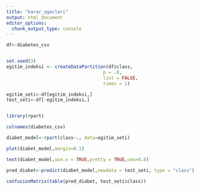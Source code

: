 ```yaml
---
title: "karar_agaclari"
output: html_document
editor_options: 
  chunk_output_type: console
---
```

```r
df<-diabetes_csv


set.seed(3)
egitim_indeksi <- createDataPartition(df$class,
                                    p = .8, 
                                    list = FALSE, 
                                    times = 1)

egitim_seti<-df[egitim_indeksi,]
test_seti<-df[-egitim_indeksi,]



```

```r
library(rpart)

colnames(diabetes_csv)

diabet_model<-rpart(class~., data=egitim_seti)

plot(diabet_model,margin=0.1)

text(diabet_model,use.n = TRUE,pretty = TRUE,cex=0.8)
```


```r
pred_diabet<-predict(diabet_model,newdata = test_seti, type = "class")

confusionMatrix(table(pred_diabet, test_seti$class))



```

